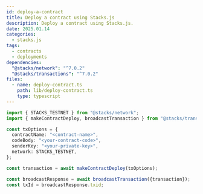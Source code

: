 ```yaml
---
id: deploy-a-contract
title: Deploy a contract using Stacks.js
description: Deploy a contract using Stacks.js.
date: 2025.01.14
categories:
  - stacks.js
tags:
  - contracts
  - deployments
dependencies:
  "@stacks/network": "^7.0.2"
  "@stacks/transactions": "^7.0.2"
files:
  - name: deploy-contract.ts
    path: lib/deploy-contract.ts
    type: typescript
---
```


```typescript
import { STACKS_TESTNET } from "@stacks/network";
import { makeContractDeploy, broadcastTransaction } from "@stacks/transactions";

const txOptions = {
  contractName: "<contract-name>",
  codeBody: "<your-contract-code>",
  senderKey: "<your-private-key>",
  network: STACKS_TESTNET,
};

const transaction = await makeContractDeploy(txOptions);

const broadcastResponse = await broadcastTransaction({transaction});
const txId = broadcastResponse.txid;
```
